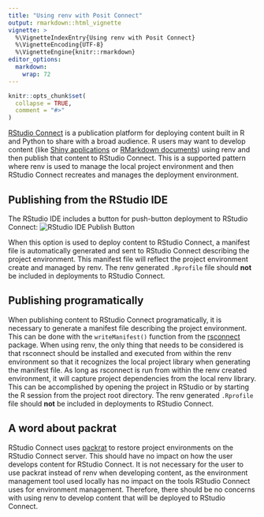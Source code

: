```yaml
---
title: "Using renv with Posit Connect"
output: rmarkdown::html_vignette
vignette: >
  %\VignetteIndexEntry{Using renv with Posit Connect}
  %\VignetteEncoding{UTF-8}
  %\VignetteEngine{knitr::rmarkdown}
editor_options: 
  markdown: 
    wrap: 72
---
```


```r
knitr::opts_chunk$set(
  collapse = TRUE,
  comment = "#>"
)
```

[RStudio Connect](https://posit.co/products/enterprise/connect/) is a publication
platform for deploying content built in R and Python to share with a broad
audience. R users may want to develop content (like [Shiny
applications](https://shiny.rstudio.com/) or [RMarkdown
documents](https://rmarkdown.rstudio.com/index.html)) using renv and then
publish that content to RStudio Connect. This is a supported pattern where
renv is used to manage the local project environment and then RStudio Connect
recreates and manages the deployment environment.

## Publishing from the RStudio IDE

The RStudio IDE includes a button for push-button deployment to RStudio
Connect: ![RStudio IDE Publish Button](ide-publish.png)

When this option is used to deploy content to RStudio Connect, a manifest file
is automatically generated and sent to RStudio Connect describing the project
environment. This manifest file will reflect the project environment create and
managed by renv. The renv generated `.Rprofile` file should **not** be
included in deployments to RStudio Connect.

## Publishing programatically

When publishing content to RStudio Connect programatically, it is necessary to
generate a manifest file describing the project environment. This can be done
with the `writeManifest()` function from the
[rsconnect](https://github.com/rstudio/rsconnect) package. When using renv,
the only thing that needs to be considered is that rsconnect should be
installed and executed from within the renv environment so that it recognizes
the local project library when generating the manifest file. As long as
rsconnect is run from within the renv created environment, it will capture
project dependencies from the local renv library. This can be accomplished by
opening the project in RStudio or by starting the R session from the project
root directory. The renv generated `.Rprofile` file should **not** be
included in deployments to RStudio Connect.

## A word about packrat

RStudio Connect uses [packrat](https://rstudio.github.io/packrat/) to restore
project environments on the RStudio Connect server. This should have no impact
on how the user develops content for RStudio Connect. It is not necessary for
the user to use packrat instead of renv when developing content, as the
environment management tool used locally has no impact on the tools RStudio
Connect uses for environment management. Therefore, there should be no concerns
with using renv to develop content that will be deployed to RStudio Connect.

